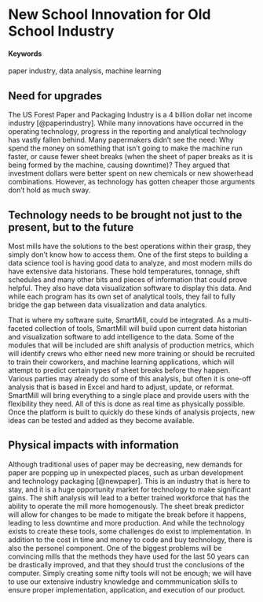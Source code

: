 # New School Innovation for Old School Industry {#Smart-Paper-Mills}

#### Keywords{-}

paper industry, data analysis, machine learning 

## Need for upgrades{-}

 The US Forest Paper and Packaging Industry is a 4 billion dollar net income industry [@paperindustry]. While many innovations have occurred in the operating technology, progress in the reporting and analytical technology has vastly fallen behind. Many papermakers didn't see the need: Why spend the money on something that isn't going to make the machine run faster, or cause fewer sheet breaks (when the sheet of paper breaks as it is being formed by the machine, causing downtime)? They argued that investment dollars were better spent on new chemicals or new showerhead combinations. However, as technology has gotten cheaper those arguments don’t hold as much sway.

## Technology needs to be brought not just to the present, but to the future{-}

Most mills have the solutions to the best operations within their grasp, they simply don’t know how to access them. One of the first steps to building a data science tool is having good data to analyze, and most modern mills do have extensive data historians. These hold temperatures, tonnage, shift schedules and many other bits and pieces of information that could prove helpful. They also have data visualization software to display this data. And while each program has its own set of analytical tools, they fail to fully bridge the gap between data visualization and data analytics. 

That is where my software suite, SmartMill, could be integrated. As a multi-faceted collection of tools, SmartMill will build upon current data historian and visualization software to add intelligence to the data. Some of the modules that will be included are shift analysis of production metrics, which will identify crews who either need new more training or should be recruited to train their coworkers, and machine learning applications, which will attempt to predict certain types of sheet breaks before they happen. Various parties may already do some of this analysis, but often it is one-off analysis that is based in Excel and hard to adjust, update, or reformat. SmartMill will bring everything to a single place and provide users with the flexibility they need. All of this is done as real time as physically possible. Once the platform is built to quickly do these kinds of analysis projects, new ideas can be tested and added as they become available.  

## Physical impacts with information{-}

Although traditional uses of paper may be decreasing, new demands for paper are popping up in unexpected places, such as urban development and technology packaging [@newpaper]. This is an industry that is here to stay, and it is a huge opportunity market for technology to make significant gains. The shift analysis will lead to a better trained workforce that has the ability to operate the mill more homogenously. The sheet break predictor will allow for changes to be made to mitigate the break before it happens, leading to less downtime and more production. And while the technology exists to create these tools, some challenges do exist to implementation. In addition to the cost in time and money to code and buy technology, there is also the personel component. One of the biggest problems will be convincing mills that the methods they have used for the last 50 years can be drastically improved, and that they should trust the conclusions of the computer. Simply creating some nifty tools will not be enough; we will have to use our extensive industry knowledge and commmunication skills to ensure proper implementation, application, and execution of our product. 
 
   
